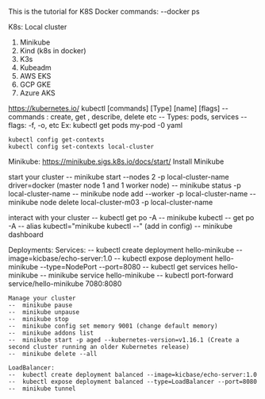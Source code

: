 This is the tutorial for K8S
Docker commands:
--docker ps

K8s:
Local cluster
1. Minikube
2. Kind (k8s in docker)
3. K3s
4. Kubeadm
5. AWS EKS
6. GCP GKE
7. Azure AKS

https://kubernetes.io/
    kubectl [commands] [Type] [name] [flags]
        -- commands : create, get , describe, delete etc
        -- Types: pods, services
        -- flags: -f, -o, etc
    Ex: kubectl get pods my-pod -0 yaml

    kubectl config get-contexts 
    kubectl config set-contexts local-cluster



Minikube:
https://minikube.sigs.k8s.io/docs/start/
Install Minikube

start your cluster
   -- minikube start --nodes 2 -p local-cluster-name driver=docker
        (master node 1 and 1 worker node)
    -- minikube status -p local-cluster-name
    -- minikube node add --worker -p local-cluster-name
    -- minikube node delete local-cluster-m03 -p local-cluster-name 

interact with your cluster
    -- kubectl get po -A
    -- minikube kubectl -- get po -A
    -- alias kubectl="minikube kubectl --" (add in config)
    -- minikube dashboard

Deployments:
   Services:
    --  kubectl create deployment hello-minikube --image=kicbase/echo-server:1.0
    --  kubectl expose deployment hello-minikube --type=NodePort --port=8080
    --  kubectl get services hello-minikube
    --  minikube service hello-minikube
    --  kubectl port-forward service/hello-minikube 7080:8080

    Manage your cluster
    --  minikube pause
    --  minikube unpause
    --  minikube stop
    --  minikube config set memory 9001 (change default memory)
    --  minikube addons list
    --  minikube start -p aged --kubernetes-version=v1.16.1 (Create a second cluster running an older Kubernetes release)
    --  minikube delete --all
    
    LoadBalancer:
    --  kubectl create deployment balanced --image=kicbase/echo-server:1.0
    --  kubectl expose deployment balanced --type=LoadBalancer --port=8080
    --  minikube tunnel







